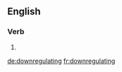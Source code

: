 ==English==

===Verb===
{{head|en|present participle}}

# {{present participle of|downregulate|lang=en}}

[[de:downregulating]]
[[fr:downregulating]]
